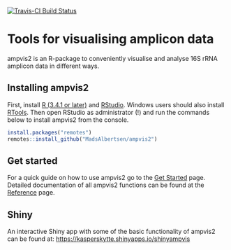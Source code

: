 [![Travis-CI Build Status](https://travis-ci.org/MadsAlbertsen/ampvis2.svg?branch=master)](https://travis-ci.org/MadsAlbertsen/ampvis2)

# Tools for visualising amplicon data

ampvis2 is an R-package to conveniently visualise and analyse 16S rRNA amplicon data in different ways.

## Installing ampvis2
First, install [R (3.4.1 or later)](https://mirrors.dotsrc.org/cran/) and [RStudio](https://www.rstudio.com/products/rstudio/download/#download). Windows users should also install  [RTools](https://mirrors.dotsrc.org/cran/bin/windows/Rtools/). Then open RStudio as administrator (!) and run the commands below to install ampvis2 from the console. 

```r
install.packages("remotes")
remotes::install_github("MadsAlbertsen/ampvis2")
```

## Get started
For a quick guide on how to use ampvis2 go to the [Get Started](https://madsalbertsen.github.io/ampvis2/articles/ampvis2.html) page. Detailed documentation of all ampvis2 functions can be found at the [Reference](https://madsalbertsen.github.io/ampvis2/reference/index.html) page.  

## Shiny
An interactive Shiny app with some of the basic functionality of ampvis2 can be found at: [https://kasperskytte.shinyapps.io/shinyampvis](https://kasperskytte.shinyapps.io/shinyampvis)

